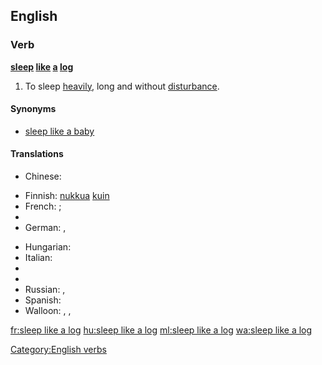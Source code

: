 ==English==

===Verb===
'''[[sleep]] [[like]] [[a]] [[log]]'''

# {{context|simile|lang=en}} To sleep [[heavily]], long and without [[disturbance]].

====Synonyms====
* [[sleep like a baby]]

====Translations====
{{trans-top|to sleep well, without disturbance}}
* Chinese:
*: {{trreq|Mandarin}}
* Finnish: [[nukkua#Finnish|nukkua]] [[kuin#Finnish|kuin]] {{t+|fi|tukki}}
* French: {{t+|fr|dormir comme un loir}}; {{t+|fr|dormir comme une marmotte}}
* {{trreq|Georgian}}
* German: {{t+|de|schlafen wie ein Murmeltier}}, {{t+|de|schlafen wie ein Stein}}
{{trans-mid}}
* Hungarian: {{t+|hu|alszik, mint a bunda}}
* Italian: {{t|it|dormire come una marmotta}}
* {{trreq|Japanese}}
* {{trreq|Korean}}
* Russian: {{t|ru|спать, как сурок|tr=spat' kak surok}}, {{t|ru|спать, как убитый|tr=spat' kak ubítyj}}
* Spanish: {{t|es|dormir como un tronco}}
* Walloon: {{t+|wa|doirmi come on sodoirmant}}, {{t+|wa|doirmi come on taesson}}, {{t+|wa|doirmi come ene sokete}}
{{trans-bottom}}

[[Category:English verbs]]

[[fr:sleep like a log]]
[[hu:sleep like a log]]
[[ml:sleep like a log]]
[[wa:sleep like a log]]